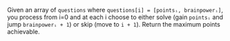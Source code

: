 Given an array of `questions` where `questions[i] = [pointsᵢ, brainpowerᵢ]`, you process from i=0 and at each i choose to either solve (gain `pointsᵢ` and jump `brainpowerᵢ + 1`) or skip (move to `i + 1`). Return the maximum points achievable.